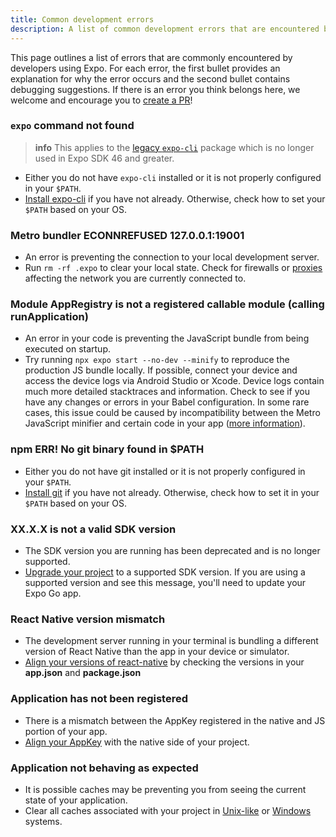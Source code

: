 ```yaml
---
title: Common development errors
description: A list of common development errors that are encountered by developers using Expo.
---
```


This page outlines a list of errors that are commonly encountered by developers using Expo. For each error, the first bullet provides an explanation for why the error occurs and the second bullet contains debugging suggestions. If there is an error you think belongs here, we welcome and encourage you to [create a PR](https://github.com/expo/expo/pulls)!

### `expo` command not found

> **info** This applies to the [legacy `expo-cli`](/archive/expo-cli) package which is no longer used in Expo SDK 46 and greater.

- Either you do not have `expo-cli` installed or it is not properly configured in your `$PATH`.
- [Install expo-cli](/get-started/installation) if you have not already. Otherwise, check how to set your `$PATH` based on your OS.

### Metro bundler ECONNREFUSED 127.0.0.1:19001

- An error is preventing the connection to your local development server.
- Run `rm -rf .expo` to clear your local state. Check for firewalls or [proxies](/guides/troubleshooting-proxies) affecting the network you are currently connected to.

### Module AppRegistry is not a registered callable module (calling runApplication)

- An error in your code is preventing the JavaScript bundle from being executed on startup.
- Try running `npx expo start --no-dev --minify` to reproduce the production JS bundle locally. If possible, connect your device and access the device logs via Android Studio or Xcode. Device logs contain much more detailed stacktraces and information. Check to see if you have any changes or errors in your Babel configuration. In some rare cases, this issue could be caused by incompatibility between the Metro JavaScript minifier and certain code in your app ([more information](https://forums.expo.dev/t/change-minifierconfig-for-minify-uglify/36460/2)).

### npm ERR! No git binary found in \$PATH

- Either you do not have git installed or it is not properly configured in your `$PATH`.
- [Install git](https://git-scm.com/book/en/v2/Getting-Started-Installing-Git) if you have not already. Otherwise, check how to set it in your `$PATH` based on your OS.

### XX.X.X is not a valid SDK version

- The SDK version you are running has been deprecated and is no longer supported.
- [Upgrade your project](/workflow/upgrading-expo-sdk-walkthrough) to a supported SDK version. If you are using a supported version and see this message, you'll need to update your Expo Go app.

### React Native version mismatch

- The development server running in your terminal is bundling a different version of React Native than the app in your device or simulator.
- [Align your versions of react-native](/troubleshooting/react-native-version-mismatch) by checking the versions in your **app.json** and **package.json**

### Application has not been registered

- There is a mismatch between the AppKey registered in the native and JS portion of your app.
- [Align your AppKey](../troubleshooting/application-has-not-been-registered) with the native side of your project.

### Application not behaving as expected

- It is possible caches may be preventing you from seeing the current state of your application.
- Clear all caches associated with your project in [Unix-like](../troubleshooting/clear-cache-macos-linux/) or [Windows](../troubleshooting/clear-cache-windows/) systems.
